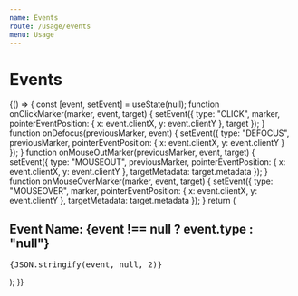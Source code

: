 ```yaml
---
name: Events
route: /usage/events
menu: Usage
---
```



# Events

<Playground>
  {() => {
    const [event, setEvent] = useState(null);
    function onClickMarker(marker, event, target) {
      setEvent({
        type: "CLICK",
        marker,
        pointerEventPosition: { x: event.clientX, y: event.clientY },
        target
      });
    }
    function onDefocus(previousMarker, event) {
      setEvent({
        type: "DEFOCUS",
        previousMarker,
        pointerEventPosition: { x: event.clientX, y: event.clientY }
      });
    }
    function onMouseOutMarker(previousMarker, event, target) {
      setEvent({
        type: "MOUSEOUT",
        previousMarker,
        pointerEventPosition: { x: event.clientX, y: event.clientY },
        targetMetadata: target.metadata
      });
    }
    function onMouseOverMarker(marker, event, target) {
      setEvent({
        type: "MOUSEOVER",
        marker,
        pointerEventPosition: { x: event.clientX, y: event.clientY },
        targetMetadata: target.metadata
      });
    }
    return (
      <div>
        <div style={{ background: "#efefef", height: 400, width: "100%" }}>
          <ReactGlobe
            markers={markers}
            onClickMarker={onClickMarker}
            onDefocus={onDefocus}
            onMouseOutMarker={onMouseOutMarker}
            onMouseOverMarker={onMouseOverMarker}
          />
        </div>
        <h2>
          <b>Event Name:</b> {event !== null ? event.type : "null"}
        </h2>
        <pre style={{ fontSize: 10 }}>{JSON.stringify(event, null, 2)}</pre>
      </div>
    );
  }}
</Playground>
